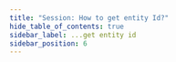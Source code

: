 ```yaml
---
title: "Session: How to get entity Id?"
hide_table_of_contents: true
sidebar_label: ...get entity id
sidebar_position: 6
---
```





<LanguageSwitcher supportedLanguages={supportedLanguages} />

<LanguageContent language="csharp">
   <GetEntityIdCsharp />
</LanguageContent>

<LanguageContent language="java">
   <GetEntityIdJava />
</LanguageContent>


<!---
- [Working with document identifiers](../../document-identifiers/working-with-document-ids)

-->